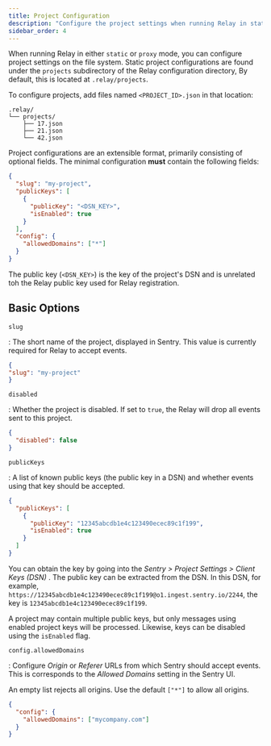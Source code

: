 ```yaml
---
title: Project Configuration
description: "Configure the project settings when running Relay in static or proxy mode."
sidebar_order: 4
---
```


When running Relay in either `static` or `proxy` mode, you can configure project settings on the file system. Static project configurations are found under the `projects` subdirectory of the Relay configuration directory, By default, this is located at `.relay/projects`.

To configure projects, add files named `<PROJECT_ID>.json` in that location:

```
.relay/
└── projects/
    ├── 17.json
    ├── 21.json
    └── 42.json
```

Project configurations are an extensible format, primarily consisting of optional
fields. The minimal configuration **must** contain the following fields:

```json
{
  "slug": "my-project",
  "publicKeys": [
    {
      "publicKey": "<DSN_KEY>",
      "isEnabled": true
    }
  ],
  "config": {
    "allowedDomains": ["*"]
  }
}
```

<Alert level="warning" title="Public Key">

The public key (`<DSN_KEY>`) is the key of the project's DSN and is unrelated toh the Relay public key used for Relay registration.

</Alert>

## Basic Options

`slug`

: The short name of the project, displayed in Sentry. This value is currently
required for Relay to accept events.

  ```json
  {
  "slug": "my-project"
  }
  ```

`disabled`

: Whether the project is disabled. If set to `true`, the Relay will drop all
events sent to this project.

```json
{
  "disabled": false
}
```

`publicKeys`

: A list of known public keys (the public key in a DSN) and whether events using
that key should be accepted.

```json
{
  "publicKeys": [
    {
      "publicKey": "12345abcdb1e4c123490ecec89c1f199",
      "isEnabled": true
    }
  ]
}
```



  You can obtain the key by going into the _Sentry > Project Settings > Client Keys (DSN)_ . The public key can be extracted from the DSN. In this DSN, for example, `https://12345abcdb1e4c123490ecec89c1f199@o1.ingest.sentry.io/2244`, the key is `12345abcdb1e4c123490ecec89c1f199`.

  A project may contain multiple public keys, but only messages using enabled project keys will be processed. Likewise, keys can be disabled using the `isEnabled` flag.

`config.allowedDomains`

: Configure _Origin_ or _Referer_ URLs from which Sentry should accept events.
This is corresponds to the _Allowed Domains_ setting in the Sentry UI.

<Alert level="warning" title="Warning">

An empty list rejects all origins. Use the default `["*"]` to allow all origins.

</Alert>

```json
{
  "config": {
    "allowedDomains": ["mycompany.com"]
  }
}
```


[getting started]: /meta/relay/getting-started/
